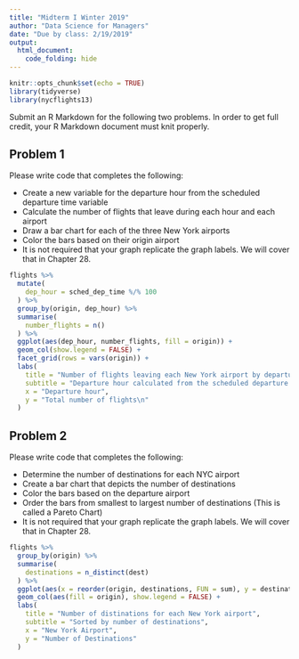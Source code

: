 ```yaml
---
title: "Midterm I Winter 2019"
author: "Data Science for Managers"
date: "Due by class: 2/19/2019"
output:
  html_document:
    code_folding: hide
---
```


```r
knitr::opts_chunk$set(echo = TRUE)
library(tidyverse)
library(nycflights13)
```

Submit an R Markdown for the following two problems. In order to get full credit, your R Markdown document must knit properly.  

## Problem 1

Please write code that completes the following:

*  Create a new variable for the departure hour from the scheduled departure time variable
*  Calculate the number of flights that leave during each hour and each airport
*  Draw a bar chart for each of the three New York airports
*  Color the bars based on their origin airport
*  It is not required that your graph replicate the graph labels. We will cover that in Chapter 28.


```r
flights %>% 
  mutate(
    dep_hour = sched_dep_time %/% 100
  ) %>% 
  group_by(origin, dep_hour) %>%
  summarise(
    number_flights = n()
  ) %>% 
  ggplot(aes(dep_hour, number_flights, fill = origin)) +
  geom_col(show.legend = FALSE) +
  facet_grid(rows = vars(origin)) +
  labs(
    title = "Number of flights leaving each New York airport by departure hour",
    subtitle = "Departure hour calculated from the scheduled departure time",
    x = "Departure hour",
    y = "Total number of flights\n"
  )
```

## Problem 2

Please write code that completes the following:

*  Determine the number of destinations for each NYC airport
*  Create a bar chart that depicts the number of destinations
*  Color the bars based on the departure airport
*  Order the bars from smallest to largest number of destinations (This is called a Pareto Chart)
*  It is not required that your graph replicate the graph labels. We will cover that in Chapter 28.

```r
flights %>% 
  group_by(origin) %>% 
  summarise(
    destinations = n_distinct(dest)
  ) %>% 
  ggplot(aes(x = reorder(origin, destinations, FUN = sum), y = destinations)) +
  geom_col(aes(fill = origin), show.legend = FALSE) +
  labs(
    title = "Number of distinations for each New York airport",
    subtitle = "Sorted by number of destinations",
    x = "New York Airport",
    y = "Number of Destinations"
  )
```

